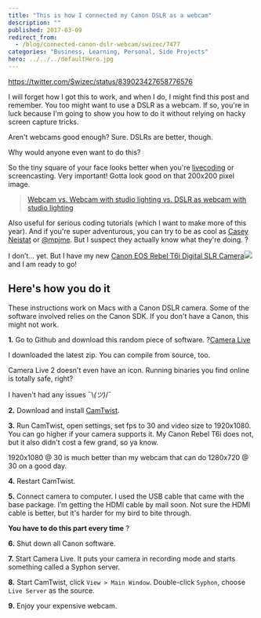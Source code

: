 ```yaml
---
title: "This is how I connected my Canon DSLR as a webcam"
description: ""
published: 2017-03-09
redirect_from:
  - /blog/connected-canon-dslr-webcam/swizec/7477
categories: "Business, Learning, Personal, Side Projects"
hero: ../../../defaultHero.jpg
---
```


https://twitter.com/Swizec/status/839023427658776576

I will forget how I got this to work, and when I do, I might find this post and remember. You too might want to use a DSLR as a webcam. If so, you're in luck because I'm going to show you how to do it without relying on hacky screen capture tricks.

Aren't webcams good enough? Sure. DSLRs are better, though.

Why would anyone even want to do this?

So the tiny square of your face looks better when you're [livecoding](https://www.liveedu.tv/swizec/) or screencasting. Very important! Gotta look good on that 200x200 pixel image.

> [Webcam vs. Webcam with studio lighting vs. DSLR as webcam with studio lighting](//imgur.com/vsvb0)

Also useful for serious coding tutorials (which I want to make more of this year). And if you're super adventurous, you can try to be as cool as [Casey Neistat](https://www.youtube.com/user/caseyneistat) or [@mpjme](https://www.youtube.com/channel/UCO1cgjhGzsSYb1rsB4bFe4Q). But I suspect they actually know what they're doing. ?

I don’t… yet. But I have my new [Canon EOS Rebel T6i Digital SLR Camera](https://www.amazon.com/gp/product/B00T3ER7QO/ref=as_li_tl?ie=UTF8&camp=1789&creative=9325&creativeASIN=B00T3ER7QO&linkCode=as2&tag=ageewitahat-20&linkId=3f92596835dff6fba84d21d9bd54f2f0)![](//ir-na.amazon-adsystem.com/e/ir?t=ageewitahat-20&l=am2&o=1&a=B00T3ER7QO) and I am ready to go!

## Here's how you do it

These instructions work on Macs with a Canon DSLR camera. Some of the software involved relies on the Canon SDK. If you don't have a Canon, this might not work.

**1.** Go to Github and download this random piece of software. ?[Camera Live](https://github.com/v002/v002-Camera-Live)

I downloaded the latest zip. You can compile from source, too.

Camera Live 2 doesn't even have an icon. Running binaries you find online is totally safe, right?

I haven't had any issues ¯\\_(ツ)_/¯

**2.** Download and install [CamTwist](http://camtwiststudio.com/).

**3.** Run CamTwist, open settings, set fps to 30 and video size to 1920x1080. You can go higher if your camera supports it. My Canon Rebel T6i does not, but it also didn't cost a few grand, so ya know.

1920x1080 @ 30 is much better than my webcam that can do 1280x720 @ 30 on a good day.

**4.** Restart CamTwist.

**5.** Connect camera to computer. I used the USB cable that came with the base package. I’m getting the HDMI cable by mail soon. Not sure the HDMI cable is better, but it's harder for my bird to bite through.

**You have to do this part every time** ?

**6.** Shut down all Canon software.

**7.** Start Camera Live. It puts your camera in recording mode and starts something called a Syphon server.

**8.** Start CamTwist, click `View > Main Window`. Double-click `Syphon`, choose `Live Server` as the source.

**9.** Enjoy your expensive webcam.
